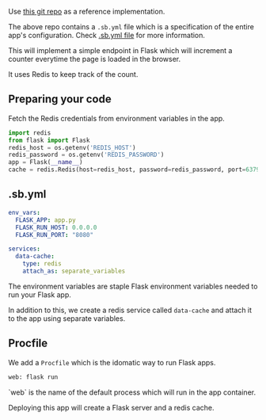 Use [this git repo](https://github.com/badri/flask-redis/) as a reference implementation.

The above repo contains a `.sb.yml` file which is a specification of the entire app's configuration. Check [.sb.yml file](/apps/.sb.yml) for more information.

This will implement a simple endpoint in Flask which will increment a counter everytime the page is loaded in the browser.

It uses Redis to keep track of the count.

## Preparing your code

Fetch the Redis credentials from environment variables in the app.

```py
import redis
from flask import Flask
redis_host = os.getenv('REDIS_HOST')
redis_password = os.getenv('REDIS_PASSWORD')
app = Flask(__name__)
cache = redis.Redis(host=redis_host, password=redis_password, port=6379)
```

## .sb.yml

```yaml
env_vars:
  FLASK_APP: app.py
  FLASK_RUN_HOST: 0.0.0.0
  FLASK_RUN_PORT: "8080"

services:
  data-cache:
    type: redis
    attach_as: separate_variables
```

The environment variables are staple Flask environment variables needed to run your Flask app.

In addition to this, we create a redis service called `data-cache` and attach it to the app using separate variables.


## Procfile

We add a `Procfile` which is the idomatic way to run Flask apps.

```txt
web: flask run
```

<Note>
`web` is the name of the default process which will run in the app container.
</Note>

Deploying this app will create a Flask server and a redis cache.
